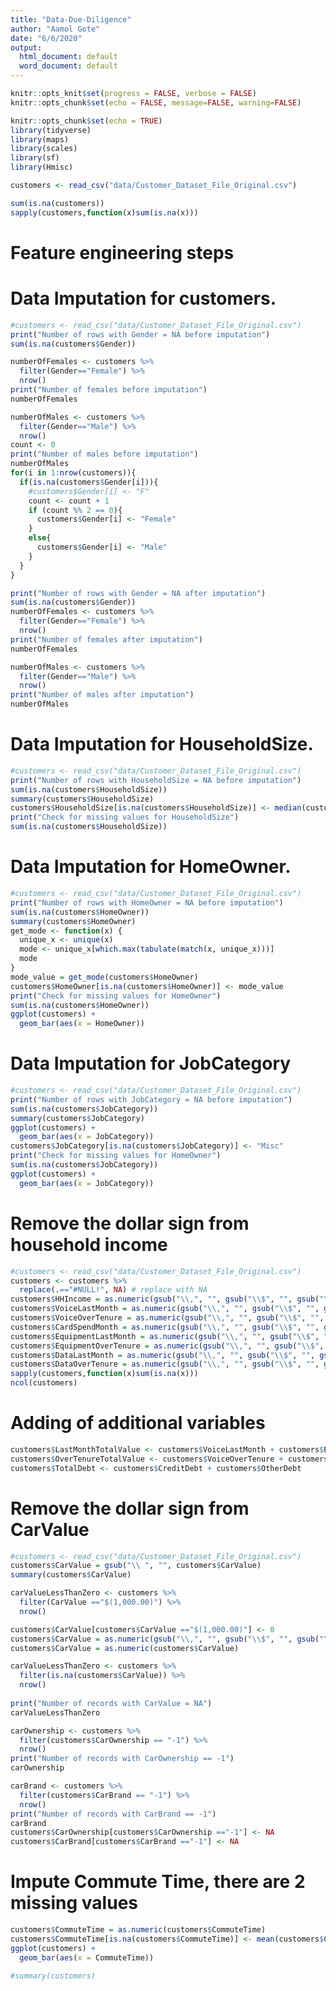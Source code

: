 ```yaml
---
title: "Data-Due-Diligence"
author: "Aamol Gote"
date: "6/6/2020"
output:
  html_document: default
  word_document: default
---
```


```r
knitr::opts_knit$set(progress = FALSE, verbose = FALSE)
knitr::opts_chunk$set(echo = FALSE, message=FALSE, warning=FALSE)
```


```r
knitr::opts_chunk$set(echo = TRUE)
library(tidyverse)
library(maps)
library(scales)
library(sf)
library(Hmisc)
```
```r
customers <- read_csv("data/Customer_Dataset_File_Original.csv")
```

```r
sum(is.na(customers))
sapply(customers,function(x)sum(is.na(x)))
```
# Feature engineering steps


# Data Imputation for customers.
```r
#customers <- read_csv("data/Customer_Dataset_File_Original.csv")
print("Number of rows with Gender = NA before imputation")
sum(is.na(customers$Gender))

numberOfFemales <- customers %>% 
  filter(Gender=="Female") %>% 
  nrow()
print("Number of females before imputation")
numberOfFemales

numberOfMales <- customers %>% 
  filter(Gender=="Male") %>% 
  nrow()
count <- 0
print("Number of males before imputation")
numberOfMales
for(i in 1:nrow(customers)){
  if(is.na(customers$Gender[i])){
    #customers$Gender[i] <- "F"
    count <- count + 1
    if (count %% 2 == 0){
      customers$Gender[i] <- "Female"
    }
    else{
      customers$Gender[i] <- "Male"
    }
  }
}

print("Number of rows with Gender = NA after imputation")
sum(is.na(customers$Gender))
numberOfFemales <- customers %>% 
  filter(Gender=="Female") %>% 
  nrow()
print("Number of females after imputation")
numberOfFemales

numberOfMales <- customers %>% 
  filter(Gender=="Male") %>% 
  nrow()
print("Number of males after imputation")
numberOfMales
```

# Data Imputation for HouseholdSize.
```r
#customers <- read_csv("data/Customer_Dataset_File_Original.csv")
print("Number of rows with HouseholdSize = NA before imputation")
sum(is.na(customers$HouseholdSize))
summary(customers$HouseholdSize)
customers$HouseholdSize[is.na(customers$HouseholdSize)] <- median(customers$HouseholdSize, na.rm = T)
print("Check for missing values for HouseholdSize")
sum(is.na(customers$HouseholdSize))
```

# Data Imputation for HomeOwner.
```r
#customers <- read_csv("data/Customer_Dataset_File_Original.csv")
print("Number of rows with HomeOwner = NA before imputation")
sum(is.na(customers$HomeOwner))
summary(customers$HomeOwner)
get_mode <- function(x) {
  unique_x <- unique(x)
  mode <- unique_x[which.max(tabulate(match(x, unique_x)))]
  mode
}
mode_value = get_mode(customers$HomeOwner)
customers$HomeOwner[is.na(customers$HomeOwner)] <- mode_value
print("Check for missing values for HomeOwner")
sum(is.na(customers$HomeOwner))
ggplot(customers) + 
  geom_bar(aes(x = HomeOwner))
```

# Data Imputation for JobCategory
```r
#customers <- read_csv("data/Customer_Dataset_File_Original.csv")
print("Number of rows with JobCategory = NA before imputation")
sum(is.na(customers$JobCategory))
summary(customers$JobCategory)
ggplot(customers) + 
  geom_bar(aes(x = JobCategory))
customers$JobCategory[is.na(customers$JobCategory)] <- "Misc"
print("Check for missing values for HomeOwner")
sum(is.na(customers$JobCategory))
ggplot(customers) + 
  geom_bar(aes(x = JobCategory))
```

# Remove the dollar sign from household income
```r
#customers <- read_csv("data/Customer_Dataset_File_Original.csv")
customers <- customers %>%
  replace(.=="#NULL!", NA) # replace with NA
customers$HHIncome = as.numeric(gsub("\\,", "", gsub("\\$", "", gsub("\\-", "", customers$HHIncome)))) 
customers$VoiceLastMonth = as.numeric(gsub("\\,", "", gsub("\\$", "", gsub("\\-", "", customers$VoiceLastMonth)))) 
customers$VoiceOverTenure = as.numeric(gsub("\\,", "", gsub("\\$", "", gsub("\\-", "", customers$VoiceOverTenure)))) 
customers$CardSpendMonth = as.numeric(gsub("\\,", "", gsub("\\$", "", gsub("\\-", "", customers$CardSpendMonth)))) 
customers$EquipmentLastMonth = as.numeric(gsub("\\,", "", gsub("\\$", "", gsub("\\-", "", customers$EquipmentLastMonth)))) 
customers$EquipmentOverTenure = as.numeric(gsub("\\,", "", gsub("\\$", "", gsub("\\-", "", customers$EquipmentOverTenure)))) 
customers$DataLastMonth = as.numeric(gsub("\\,", "", gsub("\\$", "", gsub("\\-", "", customers$DataLastMonth)))) 
customers$DataOverTenure = as.numeric(gsub("\\,", "", gsub("\\$", "", gsub("\\-", "", customers$DataOverTenure)))) 
sapply(customers,function(x)sum(is.na(x)))
ncol(customers)
```


# Adding of additional variables 
```r
customers$LastMonthTotalValue <- customers$VoiceLastMonth + customers$EquipmentLastMonth + customers$DataLastMonth
customers$OverTenureTotalValue <- customers$VoiceOverTenure + customers$EquipmentOverTenure + customers$DataOverTenure
customers$TotalDebt <- customers$CreditDebt + customers$OtherDebt
```



# Remove the dollar sign from CarValue
```r
#customers <- read_csv("data/Customer_Dataset_File_Original.csv")
customers$CarValue = gsub("\\ ", "", customers$CarValue) 
summary(customers$CarValue)

carValueLessThanZero <- customers %>% 
  filter(CarValue =="$(1,000.00)") %>% 
  nrow()

customers$CarValue[customers$CarValue =="$(1,000.00)"] <- 0
customers$CarValue = as.numeric(gsub("\\,", "", gsub("\\$", "", gsub("\\-", "", customers$CarValue)))) 
customers$CarValue = as.numeric(customers$CarValue)

carValueLessThanZero <- customers %>% 
  filter(is.na(customers$CarValue)) %>%
  nrow()
  
print("Number of records with CarValue = NA")
carValueLessThanZero

carOwnership <- customers %>% 
  filter(customers$CarOwnership == "-1") %>%
  nrow()
print("Number of records with CarOwnership == -1")
carOwnership

carBrand <- customers %>% 
  filter(customers$CarBrand == "-1") %>%
  nrow()
print("Number of records with CarBrand == -1")
carBrand
customers$CarOwnership[customers$CarOwnership =="-1"] <- NA
customers$CarBrand[customers$CarBrand =="-1"] <- NA
```

# Impute Commute Time, there are 2 missing values
```r
customers$CommuteTime = as.numeric(customers$CommuteTime)
customers$CommuteTime[is.na(customers$CommuteTime)] <- mean(customers$CommuteTime, na.rm = T)
ggplot(customers) + 
  geom_bar(aes(x = CommuteTime))
```

```r
#summary(customers)
```
